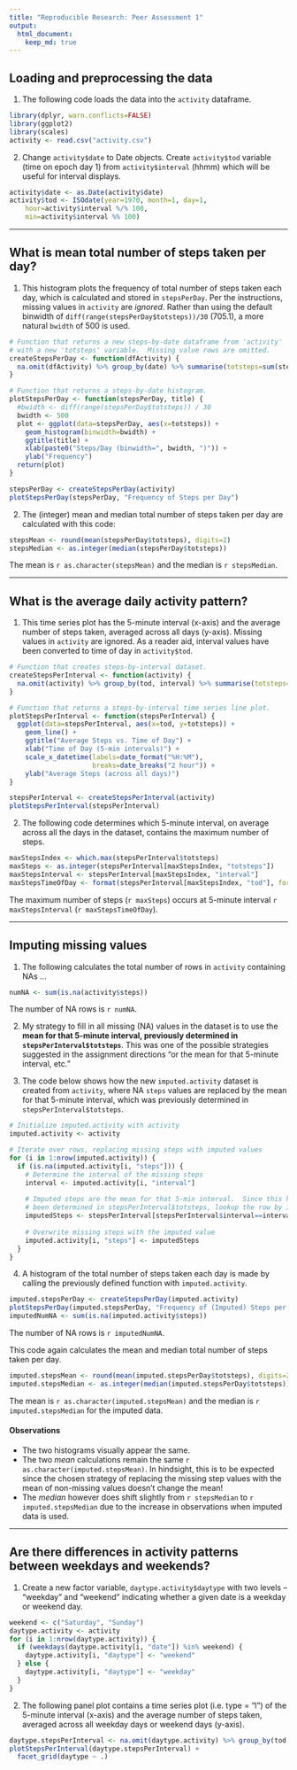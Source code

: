 ```yaml
---
title: "Reproducible Research: Peer Assessment 1"
output: 
  html_document:
    keep_md: true
---
```



## Loading and preprocessing the data
1. The following code loads the data into the `activity` dataframe.
```r
library(dplyr, warn.conflicts=FALSE)
library(ggplot2)
library(scales)
activity <- read.csv("activity.csv")
```

2. Change `activity$date` to Date objects.  Create `activity$tod` variable (time on epoch day 1) from `activity$interval` (hhmm) which will be useful for interval displays.
```r
activity$date <- as.Date(activity$date)
activity$tod <- ISOdate(year=1970, month=1, day=1,
    hour=activity$interval %/% 100,
    min=activity$interval %% 100)
```

-------------------------------------------------------------------------------

## What is mean total number of steps taken per day?
1. This histogram plots the frequency of total number of steps taken each day, which is calculated and stored in `stepsPerDay`.  Per the instructions, missing values in `activity` are *ignored*.  Rather than using the default binwidth of `diff(range(stepsPerDay$totsteps))/30` (705.1), a more natural `bwidth` of 500 is used.
```r
# Function that returns a new steps-by-date dataframe from 'activity'
# with a new 'totsteps' variable.  Missing value rows are omitted.
createStepsPerDay <- function(dfActivity) {
  na.omit(dfActivity) %>% group_by(date) %>% summarise(totsteps=sum(steps))
}

# Function that returns a steps-by-date histogram.
plotStepsPerDay <- function(stepsPerDay, title) {
  #bwidth <- diff(range(stepsPerDay$totsteps)) / 30
  bwidth <- 500
  plot <- ggplot(data=stepsPerDay, aes(x=totsteps)) +
    geom_histogram(binwidth=bwidth) +
    ggtitle(title) +
    xlab(paste0("Steps/Day (binwidth=", bwidth, ")")) +
    ylab("Frequency")
  return(plot)
}
```
```r
stepsPerDay <- createStepsPerDay(activity)
plotStepsPerDay(stepsPerDay, "Frequency of Steps per Day")
```

2. The (integer) mean and median total number of steps taken per day are calculated with this code:
```r
stepsMean <- round(mean(stepsPerDay$totsteps), digits=2)
stepsMedian <- as.integer(median(stepsPerDay$totsteps))
```
The mean is ``r as.character(stepsMean)`` and the median is ``r stepsMedian``.

-------------------------------------------------------------------------------

## What is the average daily activity pattern?
1. This time series plot has the 5-minute interval (x-axis) and the average number of steps taken, averaged across all days (y-axis).  Missing values in `activity` are ignored.  As a reader aid, interval values have been converted to time of day in `activity$tod`.
```r
# Function that creates steps-by-interval dataset.
createStepsPerInterval <- function(activity) {
  na.omit(activity) %>% group_by(tod, interval) %>% summarise(totsteps=mean(steps))
}

# Function that returns a steps-by-interval time series line plot.
plotStepsPerInterval <- function(stepsPerInterval) {
  ggplot(data=stepsPerInterval, aes(x=tod, y=totsteps)) +
    geom_line() +
    ggtitle("Average Steps vs. Time of Day") +
    xlab("Time of Day (5-min intervals)") +
    scale_x_datetime(labels=date_format("%H:%M"),
                     breaks=date_breaks("2 hour")) +
    ylab("Average Steps (across all days)")
}
```
```r
stepsPerInterval <- createStepsPerInterval(activity)
plotStepsPerInterval(stepsPerInterval)
```


2. The following code determines which 5-minute interval, on average across all the days in the dataset, contains the maximum number of steps.
```r
maxStepsIndex <- which.max(stepsPerInterval$totsteps)
maxSteps <- as.integer(stepsPerInterval[maxStepsIndex, "totsteps"])
maxStepsInterval <- stepsPerInterval[maxStepsIndex, "interval"]
maxStepsTimeOfDay <- format(stepsPerInterval[maxStepsIndex, "tod"], format="%H:%M")
```
The maximum number of steps (`r maxSteps`) occurs at 5-minute interval ``r maxStepsInterval`` (`r maxStepsTimeOfDay`).

-------------------------------------------------------------------------------

## Imputing missing values
1. The following calculates the total number of rows in `activity` containing NAs ...
```r
numNA <- sum(is.na(activity$steps))
```
The number of NA rows is ``r numNA``.

2. My strategy to fill in all missing (NA) values in the dataset is to use the **mean for that 5-minute interval, previously determined in `stepsPerInterval$totsteps`**.  This was one of the possible strategies suggested in the assignment directions "or the mean for that 5-minute interval, etc."

3. The code below shows how the new `imputed.activity` dataset is created from `activity`, where NA `steps` values are replaced by the mean for that 5-minute interval, which was previously determined in `stepsPerInterval$totsteps`.
```r
# Initialize imputed.activity with activity
imputed.activity <- activity

# Iterate over rows, replacing missing steps with imputed values
for (i in 1:nrow(imputed.activity)) {
  if (is.na(imputed.activity[i, "steps"])) {
    # Determine the interval of the missing steps
    interval <- imputed.activity[i, "interval"]
    
    # Imputed steps are the mean for that 5-min interval.  Since this has already
    # been determined in stepsPerInterval$totsteps, lookup the row by interval.
    imputedSteps <- stepsPerInterval[stepsPerInterval$interval==interval, "totsteps"]
    
    # Overwrite missing steps with the imputed value
    imputed.activity[i, "steps"] <- imputedSteps
  }
}
```

4. A histogram of the total number of steps taken each day is made by calling the previously defined function with `imputed.activity`.
```r
imputed.stepsPerDay <- createStepsPerDay(imputed.activity)
plotStepsPerDay(imputed.stepsPerDay, "Frequency of (Imputed) Steps per Day")
imputedNumNA <- sum(is.na(imputed.activity$steps))
```
The number of NA rows is ``r imputedNumNA``.

This code again calculates the mean and median total number of steps taken per day.
```r
imputed.stepsMean <- round(mean(imputed.stepsPerDay$totsteps), digits=2)
imputed.stepsMedian <- as.integer(median(imputed.stepsPerDay$totsteps))
```
The mean is ``r as.character(imputed.stepsMean)`` and the median is ``r imputed.stepsMedian`` for the imputed data.

#### Observations
- The two histograms visually appear the same.
- The two *mean* calculations remain the same ``r as.character(imputed.stepsMean)``.  In hindsight, this is to be expected since the chosen strategy of replacing the missing step values with the mean of non-missing values doesn't change the mean!
- The *median* however does shift slightly from ``r stepsMedian`` to ``r imputed.stepsMedian`` due to the increase in observations when imputed data is used.

-------------------------------------------------------------------------------

## Are there differences in activity patterns between weekdays and weekends?

1. Create a new factor variable, `daytype.activity$daytype` with two levels – “weekday” and “weekend” indicating whether a given date is a weekday or weekend day.
```r
weekend <- c("Saturday", "Sunday")
daytype.activity <- activity
for (i in 1:nrow(daytype.activity)) {
  if (weekdays(daytype.activity[i, "date"]) %in% weekend) {
    daytype.activity[i, "daytype"] <- "weekend"
  } else {
    daytype.activity[i, "daytype"] <- "weekday"    
  }
}
```

2. The following panel plot contains a time series plot (i.e. type = "l") of the 5-minute interval (x-axis) and the average number of steps taken, averaged across all weekday days or weekend days (y-axis).
```r
daytype.stepsPerInterval <- na.omit(daytype.activity) %>% group_by(tod, daytype) %>% summarise(totsteps=mean(steps))
plotStepsPerInterval(daytype.stepsPerInterval) +
  facet_grid(daytype ~ .)
```
